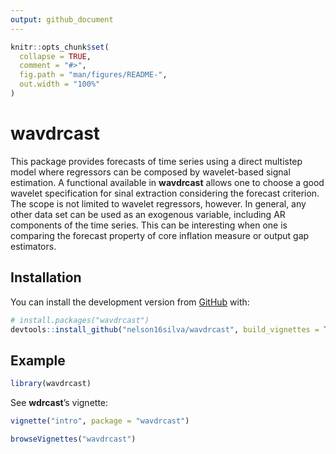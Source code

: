 ```yaml
---
output: github_document
---
```


<!-- README.md is generated from README.Rmd. Please edit that file -->

```r
knitr::opts_chunk$set(
  collapse = TRUE,
  comment = "#>",
  fig.path = "man/figures/README-",
  out.width = "100%"
)
```
# wavdrcast

<!-- badges: start -->
<!-- badges: end -->

This package provides forecasts of time series using a
direct multistep model where regressors can be composed by
wavelet-based signal estimation. A functional available in  **wavdrcast** allows one to
choose a good wavelet specification for sinal extraction
considering  the forecast
criterion.  The scope is not limited to wavelet regressors,
however. In general, any other data set can be used as
an exogenous variable, including AR components of the time series. This can be
interesting when one is comparing the forecast property of
core inflation measure or output gap estimators.

## Installation

You can install  the development version from [GitHub](https://github.com/) with:

``` r
# install.packages("wavdrcast")
devtools::install_github("nelson16silva/wavdrcast", build_vignettes = TRUE)
```

## Example


```r
library(wavdrcast)
```

See **wdrcast**'s vignette:

```r
vignette("intro", package = "wavdrcast")

browseVignettes("wavdrcast")
```



